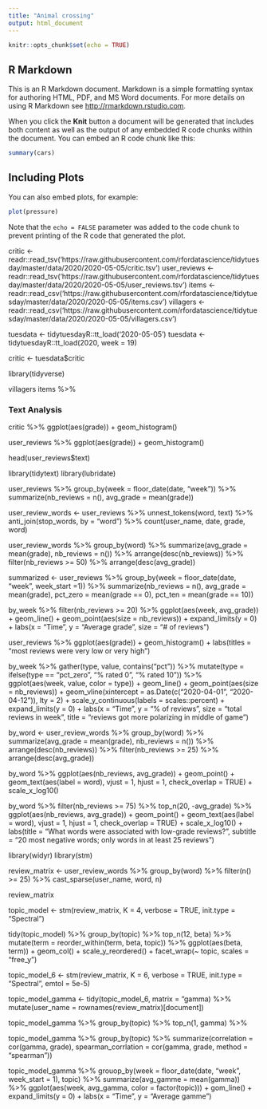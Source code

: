 ---
title: "Animal crossing"
output: html_document
---

```{r setup, include=FALSE}
knitr::opts_chunk$set(echo = TRUE)
```

## R Markdown

This is an R Markdown document. Markdown is a simple formatting syntax for authoring HTML, PDF, and MS Word documents. For more details on using R Markdown see <http://rmarkdown.rstudio.com>.

When you click the **Knit** button a document will be generated that includes both content as well as the output of any embedded R code chunks within the document. You can embed an R code chunk like this:

```{r cars}
summary(cars)
```

## Including Plots

You can also embed plots, for example:

```{r pressure, echo=FALSE}
plot(pressure)
```

Note that the `echo = FALSE` parameter was added to the code chunk to prevent printing of the R code that generated the plot.

critic <- readr::read_tsv('https://raw.githubusercontent.com/rfordatascience/tidytuesday/master/data/2020/2020-05-05/critic.tsv')
user_reviews <- readr::read_tsv('https://raw.githubusercontent.com/rfordatascience/tidytuesday/master/data/2020/2020-05-05/user_reviews.tsv')
items <- readr::read_csv('https://raw.githubusercontent.com/rfordatascience/tidytuesday/master/data/2020/2020-05-05/items.csv')
villagers <- readr::read_csv('https://raw.githubusercontent.com/rfordatascience/tidytuesday/master/data/2020/2020-05-05/villagers.csv')

tuesdata <- tidytuesdayR::tt_load('2020-05-05')
tuesdata <- tidytuesdayR::tt_load(2020, week = 19)


critic <- tuesdata$critic


library(tidyverse)

villagers
items %>% 


### Text Analysis

critic %>% 
ggplot(aes(grade)) +
geom_histogram()

user_reviews %>% 
ggplot(aes(grade)) +
geom_histogram()

head(user_reviews$text)



library(tidytext)
library(lubridate)

user_reviews %>% 
group_by(week = floor_date(date, "week")) %>% 
 summarize(nb_reviews = n(),
avg_grade = mean(grade))


user_review_words <- user_reviews %>% 
unnest_tokens(word, text) %>% 
anti_join(stop_words, by = "word") %>% 
count(user_name, date, grade, word)

user_review_words %>% 
group_by(word) %>% 
summarize(avg_grade = mean(grade),
nb_reviews = n()) %>% 
arrange(desc(nb_reviews)) %>% 
filter(nb_reviews >= 50) %>% 
arrange(desc(avg_grade))

summarized <- user_reviews %>% 
group_by(week = floor_date(date, "week", week_start =1)) %>% 
 summarize(nb_reviews = n(),
avg_grade = mean(grade),
pct_zero = mean(grade == 0),
pct_ten = mean(grade == 10))

by_week %>% 
filter(nb_reviews >= 20) %>% 
ggplot(aes(week, avg_grade)) +
geom_line() +
geom_point(aes(size = nb_reviews)) +
expand_limits(y = 0) +
labs(x = "Time",
y = "Average grade",
size = "# of reviews")

user_reviews %>% 
ggplot(aes(grade)) + 
geom_histogram() +
labs(titles = "most reviews were very low or very high")

by_week %>% 
gather(type, value, contains("pct")) %>% 
mutate(type = ifelse(type == "pct_zero", "% rated 0", "% rated 10")) %>% 
ggplot(aes(week, value, color = type)) +
geom_line() +
geom_point(aes(size = nb_reviews)) +
geom_vline(xintercept = as.Date(c("2020-04-01", "2020-04-12")), lty = 2) +
scale_y_continuous(labels = scales::percent) +
expand_limits(y = 0) +
labs(x = "Time",
  y = "% of reviews",
  size = "total reviews in week",
  title = "reviews got more polarizing in middle of game")


by_word <- user_review_words %>% 
group_by(word) %>% 
summarize(avg_grade = mean(grade),
nb_reviews = n()) %>% 
arrange(desc(nb_reviews)) %>% 
filter(nb_reviews >= 25) %>% 
arrange(desc(avg_grade)) 

by_word %>% 
ggplot(aes(nb_reviews, avg_grade)) +
geom_point() +
geom_text(aes(label = word), vjust = 1, hjust = 1, check_overlap = TRUE) +
scale_x_log10()

by_word %>% 
filter(nb_reviews >= 75) %>%
top_n(20, -avg_grade) %>% 
ggplot(aes(nb_reviews, avg_grade)) +
geom_point() +
geom_text(aes(label = word), vjust = 1, hjust = 1, check_overlap = TRUE) +
scale_x_log10() +
labs(title = "What words were associated with low-grade reviews?",
subtitle = "20 most negative words; only words in at least 25 reviews")

library(widyr)
library(stm)

review_matrix <- user_review_words %>% 
group_by(word) %>% 
filter(n() >= 25) %>% 
cast_sparse(user_name, word, n)

review_matrix

topic_model <- stm(review_matrix,
                  K = 4, verbose = TRUE, init.type = "Spectral")

tidy(topic_model) %>% 
group_by(topic) %>% 
top_n(12, beta) %>% 
mutate(term = reorder_within(term, beta, topic)) %>% 
ggplot(aes(beta, term)) +
geom_col() +
scale_y_reordered() +
facet_wrap(~ topic, scales = "free_y")

topic_model_6 <- stm(review_matrix,
                  K = 6, verbose = TRUE,
                  init.type = "Spectral",
                  emtol = 5e-5)

topic_model_gamma <- tidy(topic_model_6, matrix = "gamma) %>% 
mutate(user_name = rownames(review_matrix)[document])

topic_model_gamma %>% 
group_by(topic) %>% 
top_n(1, gamma) %>% 


topic_model_gamma %>% 
 group_by(topic) %>% 
 summarize(correlation = cor(gamma, grade),
 spearman_corrlation = cor(gamma, grade, method = "spearman"))

topic_model_gamma %>% 
grouop_by(week = floor_date(date, "week", week_start = 1), 
topic) %>% 
summarize(avg_gamme = mean(gamma)) %>% 
ggplot(aes(week, avg_gamma, color = factor(topic))) +
gom_line() +
expand_limits(y = 0) +
labs(x = "Time",
      y = "Average gamme")






































































